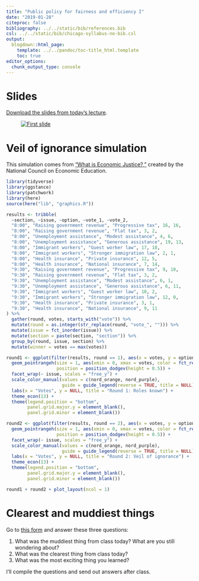 ```yaml
---
title: "Public policy for fairness and efficiency I"
date: "2019-01-28"
citeproc: false
bibliography: ../../static/bib/references.bib
csl: ../../static/bib/chicago-syllabus-no-bib.csl
output:
  blogdown::html_page:
    template: ../../pandoc/toc-title_html.template
    toc: true
editor_options: 
  chunk_output_type: console
---
```


# Slides

[Download the slides from today's lecture](/slides/MPA-612_2019-01-28.pdf).

<figure>
[![First slide](/images/slides/slides_2019-01-28.png)](/slides/MPA-612_2019-01-28.pdf)
</figure>


# Veil of ignorance simulation

This simulation comes from ["What is Economic Justice?,"](https://facultystaff.richmond.edu/~jwight/NCEE/Chapters%20PDFs/e10_economic_justice.pdf) created by the National Council on Economic Education.

```r
library(tidyverse)
library(ggstance)
library(patchwork)
library(here)
source(here("lib", "graphics.R"))

results <- tribble(
  ~section, ~issue, ~option, ~vote_1, ~vote_2,
  "8:00", "Raising government revenue", "Progressive tax", 16, 16,
  "8:00", "Raising government revenue", "Flat tax", 3, 2,
  "8:00", "Unemployment assistance", "Modest assistance", 4, 6,
  "8:00", "Unemployment assistance", "Generous assistance", 19, 13,
  "8:00", "Immigrant workers", "Guest worker law", 17, 18,
  "8:00", "Immigrant workers", "Stronger immigration law", 2, 1,
  "8:00", "Health insurance", "Private insurance", 12, 5,
  "8:00", "Health insurance", "National insurance", 7, 14,
  "9:30", "Raising government revenue", "Progressive tax", 9, 10,
  "9:30", "Raising government revenue", "Flat tax", 3, 2,
  "9:30", "Unemployment assistance", "Modest assistance", 6, 1,
  "9:30", "Unemployment assistance", "Generous assistance", 6, 11,
  "9:30", "Immigrant workers", "Guest worker law", 10, 2,
  "9:30", "Immigrant workers", "Stronger immigration law", 12, 0,
  "9:30", "Health insurance", "Private insurance", 3, 1,
  "9:30", "Health insurance", "National insurance", 9, 11
) %>%
  gather(round, votes, starts_with("vote")) %>% 
  mutate(round = as.integer(str_replace(round, "vote_", ""))) %>% 
  mutate(issue = fct_inorder(issue)) %>% 
  mutate(section = paste(section, "section")) %>% 
  group_by(round, issue, section) %>% 
  mutate(winner = votes == max(votes))

round1 <- ggplot(filter(results, round == 1), aes(x = votes, y = option)) +
  geom_pointrangeh(size = 1, aes(xmin = 0, xmax = votes, color = fct_rev(section)),
                   position = position_dodgev(height = 0.5)) +
  facet_wrap(~ issue, scales = "free_y") +
  scale_color_manual(values = c(nord_orange, nord_purple),
                     guide = guide_legend(reverse = TRUE, title = NULL)) +
  labs(x = "Votes", y = NULL, title = "Round 1: Roles known") +
  theme_econ(13) +
  theme(legend.position = "bottom",
        panel.grid.major.y = element_blank(),
        panel.grid.minor = element_blank())

round2 <- ggplot(filter(results, round == 2), aes(x = votes, y = option)) +
  geom_pointrangeh(size = 1, aes(xmin = 0, xmax = votes, color = fct_rev(section)),
                   position = position_dodgev(height = 0.5)) +
  facet_wrap(~ issue, scales = "free_y") +
  scale_color_manual(values = c(nord_orange, nord_purple),
                     guide = guide_legend(reverse = TRUE, title = NULL)) +
  labs(x = "Votes", y = NULL, title = "Round 2: Veil of ignorance") +
  theme_econ(13) +
  theme(legend.position = "bottom",
        panel.grid.major.y = element_blank(),
        panel.grid.minor = element_blank())

round1 + round2 + plot_layout(ncol = 1)
```


# Clearest and muddiest things

Go to [this form](https://goo.gl/forms/pyOvPIbRwI8CJlKE3) and answer these three questions:

1. What was the muddiest thing from class today? What are you still wondering about?
2. What was the clearest thing from class today? 
3. What was the most exciting thing you learned?

I'll compile the questions and send out answers after class.
